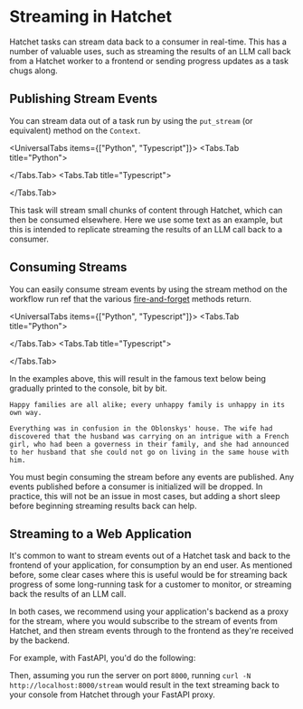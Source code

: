 
# Streaming in Hatchet

Hatchet tasks can stream data back to a consumer in real-time. This has a number of valuable uses, such as streaming the results of an LLM call back from a Hatchet worker to a frontend or sending progress updates as a task chugs along.

## Publishing Stream Events

You can stream data out of a task run by using the `put_stream` (or equivalent) method on the `Context`.

<UniversalTabs items={["Python", "Typescript"]}>
  <Tabs.Tab title="Python">
<Snippet src={snips.python.streaming.worker} block="streaming" />

</Tabs.Tab>
<Tabs.Tab title="Typescript">

<Snippet src={snips.typescript.streaming.workflow} block="streaming" />

</Tabs.Tab>

</UniversalTabs>

This task will stream small chunks of content through Hatchet, which can then be consumed elsewhere. Here we use some text as an example, but this is intended to replicate streaming the results of an LLM call back to a consumer.

## Consuming Streams

You can easily consume stream events by using the stream method on the workflow run ref that the various [fire-and-forget](./run-no-wait.mdx) methods return.

<UniversalTabs items={["Python", "Typescript"]}>
  <Tabs.Tab title="Python">
<Snippet src={snips.python.streaming.async_stream} block="consume" />

</Tabs.Tab>
<Tabs.Tab title="Typescript">

<Snippet src={snips.typescript.streaming.run} block="consume" />

</Tabs.Tab>

</UniversalTabs>

In the examples above, this will result in the famous text below being gradually printed to the console, bit by bit.

```
Happy families are all alike; every unhappy family is unhappy in its own way.

Everything was in confusion in the Oblonskys' house. The wife had discovered that the husband was carrying on an intrigue with a French girl, who had been a governess in their family, and she had announced to her husband that she could not go on living in the same house with him.
```

<Callout type="warning" emoji="❗️">
  You must begin consuming the stream before any events are published. Any
  events published before a consumer is initialized will be dropped. In
  practice, this will not be an issue in most cases, but adding a short sleep
  before beginning streaming results back can help.
</Callout>

## Streaming to a Web Application

It's common to want to stream events out of a Hatchet task and back to the frontend of your application, for consumption by an end user. As mentioned before, some clear cases where this is useful would be for streaming back progress of some long-running task for a customer to monitor, or streaming back the results of an LLM call.

In both cases, we recommend using your application's backend as a proxy for the stream, where you would subscribe to the stream of events from Hatchet, and then stream events through to the frontend as they're received by the backend.

For example, with FastAPI, you'd do the following:

<Snippet src={snips.python.streaming.fastapi_proxy} block="fastapi_proxy" />

Then, assuming you run the server on port `8000`, running `curl -N http://localhost:8000/stream` would result in the text streaming back to your console from Hatchet through your FastAPI proxy.
